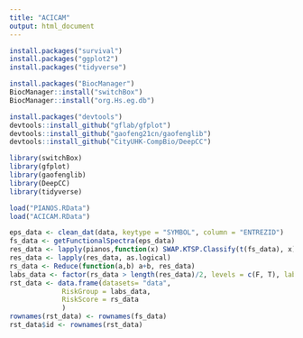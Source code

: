---
title: "ACICAM"
output: html_document
---

```{r}
install.packages("survival")
install.packages("ggplot2")
install.packages("tidyverse")

install.packages("BiocManager")
BiocManager::install("switchBox")
BiocManager::install("org.Hs.eg.db")

install.packages("devtools")
devtools::install_github("gflab/gfplot")
devtools::install_github("gaofeng21cn/gaofenglib")
devtools::install_github("CityUHK-CompBio/DeepCC")
```

```{r}
library(switchBox)
library(gfplot)
library(gaofenglib)
library(DeepCC)
library(tidyverse)
```

```{r}
load("PIANOS.RData")
load("ACICAM.RData")

eps_data <- clean_dat(data, keytype = "SYMBOL", column = "ENTREZID")
fs_data <- getFunctionalSpectra(eps_data)
res_data <- lapply(pianos,function(x) SWAP.KTSP.Classify(t(fs_data), x))
res_data <- lapply(res_data, as.logical)
rs_data <- Reduce(function(a,b) a+b, res_data)
labs_data <- factor(rs_data > length(res_data)/2, levels = c(F, T), labels = c("Low Risk", "High Risk"))
rst_data <- data.frame(datasets= "data",
             RiskGroup = labs_data,
             RiskScore = rs_data
             )
rownames(rst_data) <- rownames(fs_data)
rst_data$id <- rownames(rst_data)
```
